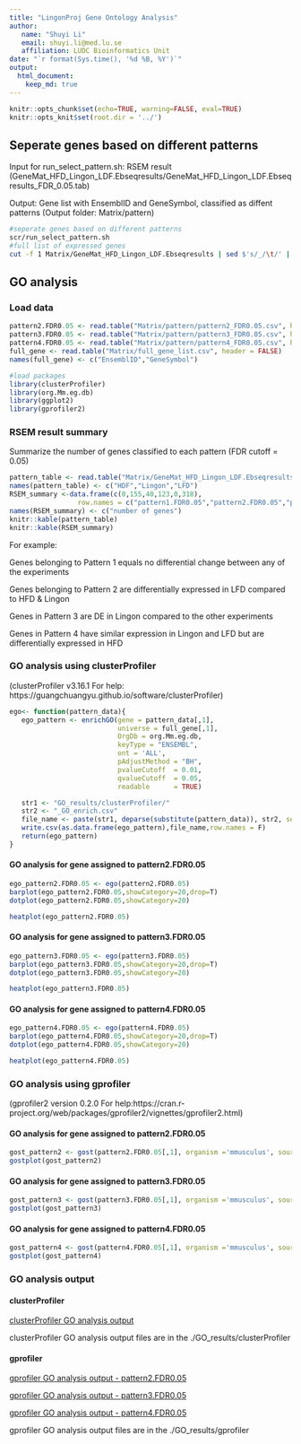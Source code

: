 ```yaml
---
title: "LingonProj Gene Ontology Analysis"
author:
   name: "Shuyi Li"
   email: shuyi.li@med.lu.se
   affiliation: LUDC Bioinformatics Unit
date: "`r format(Sys.time(), '%d %B, %Y')`"
output:
  html_document:
    keep_md: true
---
```


```r
knitr::opts_chunk$set(echo=TRUE, warning=FALSE, eval=TRUE)
knitr::opts_knit$set(root.dir = '../')
```

## Seperate genes based on different patterns

Input for run_select_pattern.sh: RSEM result (GeneMat_HFD_Lingon_LDF.Ebseqresults/GeneMat_HFD_Lingon_LDF.Ebseqresults_FDR_0.05.tab)

Output: Gene list with EnsemblID	and GeneSymbol, classified as diffent patterns
(Output folder: Matrix/pattern)

```bash
#seperate genes based on different patterns
scr/run_select_pattern.sh
#full list of expressed genes
cut -f 1 Matrix/GeneMat_HFD_Lingon_LDF.Ebseqresults | sed $'s/_/\t/' | sed $'s/"//g'|tail -n +2 > Matrix/full_gene_list.csv
```

## GO analysis

### Load data
```r
pattern2.FDR0.05 <- read.table("Matrix/pattern/pattern2_FDR0.05.csv", header = TRUE)
pattern3.FDR0.05 <- read.table("Matrix/pattern/pattern3_FDR0.05.csv", header = TRUE)
pattern4.FDR0.05 <- read.table("Matrix/pattern/pattern4_FDR0.05.csv", header = TRUE)
full_gene <- read.table("Matrix/full_gene_list.csv", header = FALSE)
names(full_gene) <- c("EnsemblID","GeneSymbol")
```

```r
#load packages
library(clusterProfiler)
library(org.Mm.eg.db)
library(ggplot2)
library(gprofiler2)
```

### RSEM result summary
Summarize the number of genes classified to each pattern (FDR cutoff = 0.05)
```r
pattern_table <- read.table("Matrix/GeneMat_HFD_Lingon_LDF.Ebseqresults.pattern",header = TRUE)
names(pattern_table) <- c("HDF","Lingon","LFD")
RSEM_summary <-data.frame(c(0,155,40,123,0,318),
                 row.names = c("pattern1.FDR0.05","pattern2.FDR0.05","pattern3.FDR0.05","pattern4.FDR0.05","pattern5.FDR0.05","Sum"))
names(RSEM_summary) <- c("number of genes")
knitr::kable(pattern_table)
knitr::kable(RSEM_summary)
```
For example:

Genes belonging to Pattern 1 equals no differential change between any of the experiments

Genes belonging to Pattern 2 are differentially expressed in LFD compared to HFD & Lingon

Genes in Pattern 3 are DE in Lingon compared to the other experiments

Genes in Pattern 4 have similar expression in Lingon and LFD but are differentially expressed in HFD

### GO analysis using clusterProfiler
(clusterProfiler v3.16.1  For help: https://guangchuangyu.github.io/software/clusterProfiler)
```r
ego<- function(pattern_data){
   ego_pattern <- enrichGO(gene = pattern_data[,1], 
                           universe = full_gene[,1],
                           OrgDb = org.Mm.eg.db, 
                           keyType = "ENSEMBL", 
                           ont = 'ALL',       
                           pAdjustMethod = "BH",
                           pvalueCutoff  = 0.01,
                           qvalueCutoff  = 0.05,
                           readable      = TRUE)

   str1 <- "GO_results/clusterProfiler/"
   str2 <- "_GO_enrich.csv"
   file_name <- paste(str1, deparse(substitute(pattern_data)), str2, sep = "")
   write.csv(as.data.frame(ego_pattern),file_name,row.names = F)
   return(ego_pattern)
}
```

#### GO analysis for gene assigned to pattern2.FDR0.05
```r
ego_pattern2.FDR0.05 <- ego(pattern2.FDR0.05)
barplot(ego_pattern2.FDR0.05,showCategory=20,drop=T)
dotplot(ego_pattern2.FDR0.05,showCategory=20)
```

```r
heatplot(ego_pattern2.FDR0.05)
```

#### GO analysis for gene assigned to pattern3.FDR0.05
```r
ego_pattern3.FDR0.05 <- ego(pattern3.FDR0.05)
barplot(ego_pattern3.FDR0.05,showCategory=20,drop=T)
dotplot(ego_pattern3.FDR0.05,showCategory=20)
```

```r
heatplot(ego_pattern3.FDR0.05)
```

#### GO analysis for gene assigned to pattern4.FDR0.05
```r
ego_pattern4.FDR0.05 <- ego(pattern4.FDR0.05)
barplot(ego_pattern4.FDR0.05,showCategory=20,drop=T)
dotplot(ego_pattern4.FDR0.05,showCategory=20)
```

```r
heatplot(ego_pattern4.FDR0.05)
```

### GO analysis using gprofiler
(gprofiler2 version 0.2.0 For help:https://cran.r-project.org/web/packages/gprofiler2/vignettes/gprofiler2.html)

#### GO analysis for gene assigned to pattern2.FDR0.05
```r
gost_pattern2 <- gost(pattern2.FDR0.05[,1], organism ='mmusculus', sources = 'GO', significant = TRUE)
gostplot(gost_pattern2)
```

#### GO analysis for gene assigned to pattern3.FDR0.05
```r
gost_pattern3 <- gost(pattern3.FDR0.05[,1], organism ='mmusculus', sources = 'GO', significant = TRUE)
gostplot(gost_pattern3)
```

#### GO analysis for gene assigned to pattern4.FDR0.05
```r
gost_pattern4 <- gost(pattern4.FDR0.05[,1], organism ='mmusculus', sources = 'GO', significant = TRUE)
gostplot(gost_pattern4)
```

### GO analysis output

#### clusterProfiler

[clusterProfiler GO analysis output](../GO_results/clusterProfiler)

clusterProfiler GO analysis output files are in the ./GO_results/clusterProfiler

#### gprofiler

[gprofiler GO analysis output - pattern2.FDR0.05](https://biit.cs.ut.ee/gplink/l/faZQDvB8SE)

[gprofiler GO analysis output - pattern3.FDR0.05](https://biit.cs.ut.ee/gplink/l/0_2ljZG4SM)

[gprofiler GO analysis output - pattern4.FDR0.05](https://biit.cs.ut.ee/gplink/l/0y1ajpx2Sn)

gprofiler GO analysis output files are in the ./GO_results/gprofiler